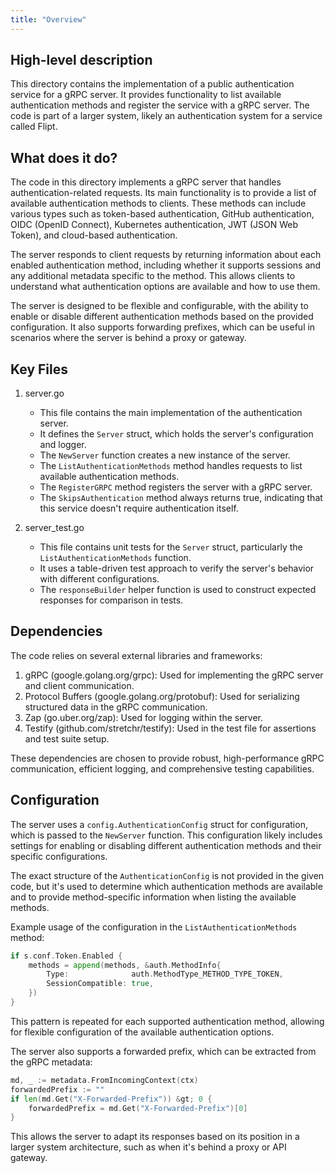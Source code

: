 ```yaml
---
title: "Overview"
---
```


## High-level description
This directory contains the implementation of a public authentication service for a gRPC server. It provides functionality to list available authentication methods and register the service with a gRPC server. The code is part of a larger system, likely an authentication system for a service called Flipt.

## What does it do?
The code in this directory implements a gRPC server that handles authentication-related requests. Its main functionality is to provide a list of available authentication methods to clients. These methods can include various types such as token-based authentication, GitHub authentication, OIDC (OpenID Connect), Kubernetes authentication, JWT (JSON Web Token), and cloud-based authentication.

The server responds to client requests by returning information about each enabled authentication method, including whether it supports sessions and any additional metadata specific to the method. This allows clients to understand what authentication options are available and how to use them.

The server is designed to be flexible and configurable, with the ability to enable or disable different authentication methods based on the provided configuration. It also supports forwarding prefixes, which can be useful in scenarios where the server is behind a proxy or gateway.

## Key Files

1. server.go
   - This file contains the main implementation of the authentication server.
   - It defines the `Server` struct, which holds the server's configuration and logger.
   - The `NewServer` function creates a new instance of the server.
   - The `ListAuthenticationMethods` method handles requests to list available authentication methods.
   - The `RegisterGRPC` method registers the server with a gRPC server.
   - The `SkipsAuthentication` method always returns true, indicating that this service doesn't require authentication itself.

2. server_test.go
   - This file contains unit tests for the `Server` struct, particularly the `ListAuthenticationMethods` function.
   - It uses a table-driven test approach to verify the server's behavior with different configurations.
   - The `responseBuilder` helper function is used to construct expected responses for comparison in tests.

## Dependencies
The code relies on several external libraries and frameworks:

1. gRPC (google.golang.org/grpc): Used for implementing the gRPC server and client communication.
2. Protocol Buffers (google.golang.org/protobuf): Used for serializing structured data in the gRPC communication.
3. Zap (go.uber.org/zap): Used for logging within the server.
4. Testify (github.com/stretchr/testify): Used in the test file for assertions and test suite setup.

These dependencies are chosen to provide robust, high-performance gRPC communication, efficient logging, and comprehensive testing capabilities.

## Configuration
The server uses a `config.AuthenticationConfig` struct for configuration, which is passed to the `NewServer` function. This configuration likely includes settings for enabling or disabling different authentication methods and their specific configurations.

The exact structure of the `AuthenticationConfig` is not provided in the given code, but it's used to determine which authentication methods are available and to provide method-specific information when listing the available methods.

Example usage of the configuration in the `ListAuthenticationMethods` method:

```go
if s.conf.Token.Enabled {
    methods = append(methods, &auth.MethodInfo{
        Type:              auth.MethodType_METHOD_TYPE_TOKEN,
        SessionCompatible: true,
    })
}
```

This pattern is repeated for each supported authentication method, allowing for flexible configuration of the available authentication options.

The server also supports a forwarded prefix, which can be extracted from the gRPC metadata:

```go
md, _ := metadata.FromIncomingContext(ctx)
forwardedPrefix := ""
if len(md.Get("X-Forwarded-Prefix")) &gt; 0 {
    forwardedPrefix = md.Get("X-Forwarded-Prefix")[0]
}
```

This allows the server to adapt its responses based on its position in a larger system architecture, such as when it's behind a proxy or API gateway.
